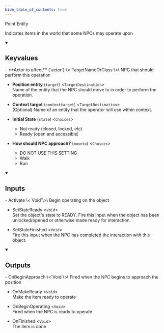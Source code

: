```yaml
---
hide_table_of_contents: true
---
```


Point Entity

Indicates items in the world that some NPCs may operate upon

<details open>
<summary><h2>Keyvalues</h2></summary>
- **Actor to affect** (`actor`) \<`TargetNameOrClass`\>\
NPC that should perform this operation

- **Position entity** (`target`) \<`TargetDestination`\>\
Name of the entity that the NPC should move to in order to perform the operation.

- **Context target** (`contexttarget`) \<`TargetDestination`\>\
(Optional) Name of an entity that the operator will use within context.

- **Initial State** (`state`) \<`Choices`\>
  - Not ready (closed, locked, etc) 
  - Ready (open and accessible) 


- **How should NPC approach?** (`moveto`) \<`Choices`\>
  - DO NOT USE THIS SETTING 
  - Walk 
  - Run 



 </details>
<details open>
<summary><h2>Inputs</h2></summary>
- Activate \<`Void`\>\
Begin operating on the object

- SetStateReady \<`Void`\>\
Set the object's state to READY. Fire this input when the object has been unlocked/opened or otherwise made ready for interaction.

- SetStateFinished \<`Void`\>\
Fire this input when the NPC has completed the interaction with this object.


 </details>
<details open>
<summary><h2>Outputs</h2></summary>
- OnBeginApproach \<`Void`\>\
Fired when the NPC begins to approach the position

- OnMakeReady \<`Void`\>\
Make the item ready to operate

- OnBeginOperating \<`Void`\>\
Fired when the NPC is ready to operate

- OnFinished \<`Void`\>\
The item is done


 </details>